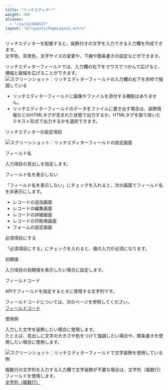 ```yaml
---
title: "リッチエディター"
weight: 300
aliases:
  - "/ja/id/040537"
layout: "@/layouts/PageLayout.astro"
---
```




リッチエディターを配置すると、装飾付きの文字を入力できる入力欄を作成できます。  
文字色、背景色、文字サイズの変更や、下線や箇条書きの設定などができます。

リッチエディターフィールドでは、入力欄の右下をマウスでつかんで広げると、横幅と縦幅を広げることができます。
<Img src="/k/kintone/img-ja/rich_text_04.png" alt="スクリーンショット：リッチエディターフィールドの入力欄の右下を赤枠で強調している" />

<Note>

* リッチエディターフィールドに画像やファイルを添付する機能はありません。
* リッチエディターフィールドのデータをファイルに書き出す場合は、装飾情報などのHTMLタグが含まれた状態で出力するか、HTMLタグを取り除いたテキスト形式で出力するかを選択できます。

</Note>

<Heading id="form_parts_rich_text_20">リッチエディターの設定項目</Heading>

<Img src="/k/kintone/img-ja/rich_text_03.png" alt="スクリーンショット：リッチエディターフィールドの設定画面" />

<Heading level={3} id="form_parts_rich_text_2010">フィールド名</Heading>

入力項目の見出しを指定します。

<Heading level={3} id="form_parts_rich_text_2020">フィールド名を表示しない</Heading>

「フィールド名を表示しない」にチェックを入れると、次の画面でフィールド名を非表示にします。

* レコードの追加画面
* レコードの編集画面
* レコードの詳細画面
* レコードの印刷用画面
* フォームの設定画面

<Heading level={3} id="form_parts_rich_text_2030">必須項目にする</Heading>

「必須項目にする」にチェックを入れると、値の入力が必須になります。

<Heading level={3} id="form_parts_rich_text_2040">初期値</Heading>

入力項目の初期値を表示したい場合に設定します。

<Heading level={3} id="form_parts_rich_text_2050">フィールドコード</Heading>

APIでフィールドを指定するときに使用する文字列です。

<Note>

フィールドコードについては、次のページを参照してください。  
[フィールドコード](/k/ja/id/040504.html)

</Note>

<Heading id="form_parts_rich_text_10">使用例</Heading>

入力した文字を装飾したい場合に使用します。  
たとえば、見出しに文字の大きさや色をつけて強調したい場合や、箇条書きを使用したい場合に使用します。

<Img src="/k/kintone/img-ja/rich_text_02.png" alt="スクリーンショット：リッチエディターフィールドで文字装飾を使用している例" />

<Note>

複数行の文字列を入力する入力欄で文字装飾が不要な場合は、文字列（複数行）フィールドを使用します。  
[文字列（複数行）](/k/ja/id/040538.html)

</Note>
